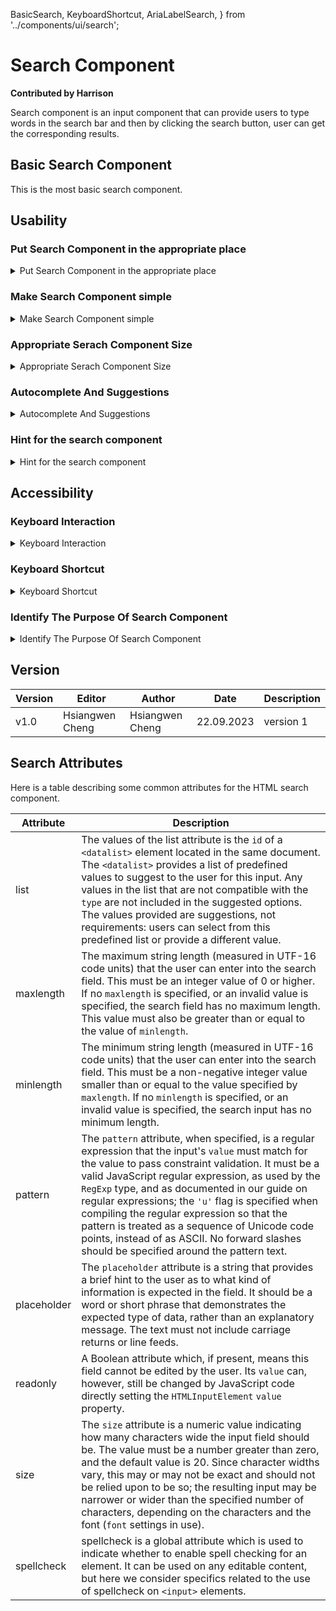   BasicSearch,
  KeyboardShortcut,
  AriaLabelSearch,
} from '../components/ui/search';

# Search Component

**Contributed by Harrison**

Search component is an input component that can provide users to type words in the search bar and then by clicking the search button, user can get the corresponding results.

## Basic Search Component

This is the most basic search component.

<BasicSearch />

## Usability

### Put Search Component in the appropriate place

<details>
  <summary>Put Search Component in the appropriate place</summary>
  If people set a search box in the upper-right or upper-center region of your layout,
  they can be sure that users will locate it there because users expect it will be
  placed there.
</details>

### Make Search Component simple

<details>
  <summary>Make Search Component simple</summary>
  Simple search box is more usable and obvious for users. Advanced search box will
  make users confused.
</details>

### Appropriate Serach Component Size

<details>
  <summary>Appropriate Serach Component Size</summary>
  As a general guideline, keep text input to 27 characters or less (this would accommodate
  90% of enquiries). [Nielsen Norman](https://www.nngroup.com/articles/top-ten-guidelines-for-homepage-usability/)
</details>

### Autocomplete And Suggestions

<details>
  <summary>Autocomplete And Suggestions</summary>
  Provide suggestions for user searching, so that users have a better experience
  and reduce the occurrence of input errors and reduce the time searching for the
  same things.
</details>

### Hint for the search component

<details>
  <summary>Hint for the search component</summary>
  Using the placeholder attribute can give users a clearer understanding of what
  to do to avoid making mistakes.
</details>

## Accessibility

### Keyboard Interaction

<details>
  <summary>Keyboard Interaction</summary>
  Let the users submit search by using `enter` on the keyboard or clicking the search
  button. The `Tab` key on a keyboard should allow users to move between the search
  box and other areas.
</details>

### Keyboard Shortcut

<details>
  <summary>Keyboard Shortcut</summary>
  Allowing users to use shortcuts to achieve their goals can improve the user experience
  and enable them to search using keyboard shortcuts, improving website accessibility.
  For the code, we can press `CTRL` and `K` simultaneously to trigger the focus function.
  We can see that the border change the color to purple and we can directly type
  words in the search bar.
  <KeyboardShortcut />
</details>

### Identify The Purpose Of Search Component

<details>
  <summary>Identify The Purpose Of Search Component</summary>
  The text input field should have a label identifying its functionality. By adding
  these aria-label characteristics, we may improve accessibility by giving these
  crucial page elements clear, illuminating labels. They make sure that visitors,
  especially those who use screen readers, can more easily comprehend the elements
  and their purposes, promoting simpler interaction and navigation on the website.
  {/* ![Aria Label](..\public\components\search\basicSearch\desktop\assets\1695365411690.jpg) */}
</details>

## Version

| Version | Editor          | Author          | Date       | Description |
| ------- | --------------- | --------------- | ---------- | ----------- |
| v1.0    | Hsiangwen Cheng | Hsiangwen Cheng | 22.09.2023 | version 1   |

## Search Attributes

Here is a table describing some common attributes for the HTML search component.

| Attribute   | Description                                                                                                                                                                                                                                                                                                                                                                                                                                                                                                          |
| ----------- | -------------------------------------------------------------------------------------------------------------------------------------------------------------------------------------------------------------------------------------------------------------------------------------------------------------------------------------------------------------------------------------------------------------------------------------------------------------------------------------------------------------------- |
| list        | The values of the list attribute is the `id` of a `<datalist>` element located in the same document. The `<datalist>` provides a list of predefined values to suggest to the user for this input. Any values in the list that are not compatible with the `type` are not included in the suggested options. The values provided are suggestions, not requirements: users can select from this predefined list or provide a different value.                                                                          |
| maxlength   | The maximum string length (measured in UTF-16 code units) that the user can enter into the search field. This must be an integer value of 0 or higher. If no `maxlength` is specified, or an invalid value is specified, the search field has no maximum length. This value must also be greater than or equal to the value of `minlength`.                                                                                                                                                                          |
| minlength   | The minimum string length (measured in UTF-16 code units) that the user can enter into the search field. This must be a non-negative integer value smaller than or equal to the value specified by `maxlength`. If no `minlength` is specified, or an invalid value is specified, the search input has no minimum length.                                                                                                                                                                                            |
| pattern     | The `pattern` attribute, when specified, is a regular expression that the input's `value` must match for the value to pass constraint validation. It must be a valid JavaScript regular expression, as used by the `RegExp` type, and as documented in our guide on regular expressions; the `'u'` flag is specified when compiling the regular expression so that the pattern is treated as a sequence of Unicode code points, instead of as ASCII. No forward slashes should be specified around the pattern text. |
| placeholder | The `placeholder` attribute is a string that provides a brief hint to the user as to what kind of information is expected in the field. It should be a word or short phrase that demonstrates the expected type of data, rather than an explanatory message. The text must not include carriage returns or line feeds.                                                                                                                                                                                               |
| readonly    | A Boolean attribute which, if present, means this field cannot be edited by the user. Its `value` can, however, still be changed by JavaScript code directly setting the `HTMLInputElement` `value` property.                                                                                                                                                                                                                                                                                                        |
| size        | The `size` attribute is a numeric value indicating how many characters wide the input field should be. The value must be a number greater than zero, and the default value is 20. Since character widths vary, this may or may not be exact and should not be relied upon to be so; the resulting input may be narrower or wider than the specified number of characters, depending on the characters and the font (`font` settings in use).                                                                         |
| spellcheck  | spellcheck is a global attribute which is used to indicate whether to enable spell checking for an element. It can be used on any editable content, but here we consider specifics related to the use of spellcheck on `<input>` elements.                                                                                                                                                                                                                                                                           |
